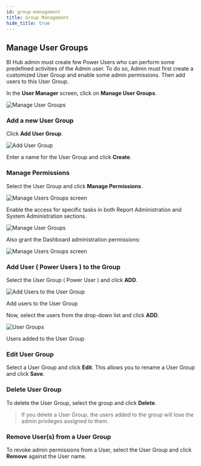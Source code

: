 ```yaml
---
id: group-management
title: Group Management
hide_title: true
---
```



## Manage User Groups

BI Hub admin must create few Power Users who can perform some predefined activities of the Admin user.
To do so, Admin must first create a customized User Group and enable some admin permissions. Then add users to this User Group.

In the **User Manager** screen, click on **Manage User Groups**.

  <div class="center">
    <Zoom>
      <img alt="Manage User Groups" src={useBaseUrl('doc-images/admin-guide/power-users/pr1.png')}/>
    </Zoom>
  </div>

### Add a new User Group

Click **Add User Group**.
  <div class="center">
    <Zoom>
      <img alt="Add User Group" src={useBaseUrl('doc-images/admin-guide/power-users/add-user-group.png')}/>
    </Zoom>
  </div>

Enter a name for the User Group and click **Create**.

### Manage Permissions

Select the User Group and click **Manage Permissions**.
  <div class="center">
    <Zoom>
      <img alt="Manage Users Groups screen" src={useBaseUrl('doc-images/admin-guide/power-users/select-user-group.png')}/>
    </Zoom>
  </div>

Enable the access for specific tasks in both Report Administration and System Administration sections.

  <div class="center">
    <Zoom>
      <img alt="Manage User Groups" src={useBaseUrl('doc-images/admin-guide/power-users/pr5.png')}/>
    </Zoom>
  </div>

Also grant the Dashboard administration permissions:

  <div class="center">
    <Zoom>
      <img alt="Manage Users Groups screen" src={useBaseUrl('doc-images/admin-guide/power-users/sys-dashboard-admin-permissions.png')}/>
    </Zoom>
  </div>

### Add User ( Power Users ) to the Group

Select the User Group ( Power User ) and click **ADD**.

  <div class="center">
    <Zoom>
      <img alt="Add Users to the User Group" src={useBaseUrl('doc-images/admin-guide/power-users/add-users.png')}/>
    </Zoom>
    <p>Add users to the User Group</p>
  </div>

Now, select the users from the drop-down list and click **ADD**.

  <div class="center">
    <Zoom>
      <img alt="User Groups" src={useBaseUrl('doc-images/admin-guide/power-users/power-users-added.png')}/>
    </Zoom>
    <p>Users added to the User Group</p>
  </div>

### Edit User Group

Select a User Group and click **Edit**. This allows you to rename a User Group and click **Save**.

### Delete User Group

To delete the User Group, select the group and click **Delete**.

> If you delete a User Group, the users added to the group will lose the admin privileges assigned to them.

### Remove User(s) from a User Group

To revoke admin permissions from a User, select the User Group and click **Remove** against the User name.

<!--
Based on the access provided by the Admin user, the users SRV01 and SRV02 can also view their Admin Mode screen. For our example, you will be able to view the SRV01 user screen which has a navigation for Admin Mode screen (see Figure below).

  <div class="center">
    <Zoom>
      <img alt="User screen with Adming Mode" src={useBaseUrl('doc-images/admin-guide/power-users/pr9.png')}/>
    </Zoom>
  </div>

*User screen with Admin Mode option*

By clicking the Admin Mode option, you can view the Admin screens for the SRV01 user. The Figures below represent the Home, User Manager, Reports and the Customization screens for the user SRV01 who has been configured as Admin (see Figures below). The basic functionalities of all these Admin screens have been already explained in the BI Hub Admin Guide.

  <div class="center">
    <Zoom>
      <img alt="Home Screen for SRV01 user in Admin Mode" src={useBaseUrl('doc-images/admin-guide/power-users/pr10.png')}/>
    </Zoom>
  </div>

*Home Screen for SRV01 user in Admin Mode*

  <div class="center">
    <Zoom>
      <img alt="User Manager Screen for SRV01 user in Admin Mode" src={useBaseUrl('doc-images/admin-guide/power-users/pr11.png')}/>
    </Zoom>
  </div>

*User Manager Screen for SRV01 user in Admin Mode*

  <div class="center">
    <Zoom>
      <img alt="Reports Screen for SRV01 user in Admin Mode" src={useBaseUrl('doc-images/admin-guide/power-users/pr12.png')}/>
    </Zoom>
  </div>

*Reports Screen for SRV01 user in Admin Mode*

The Add to Hub Folder function (Classify Reports feature) in Platform Folders can be also done by the SRV01 user in the Admin Mode.

  <div class="center">
    <Zoom>
      <img alt="Customization with Theme Manager screen for SRV01 user in Admin Mode" src={useBaseUrl('doc-images/admin-guide/power-users/pr13.png')}/>
    </Zoom>
  </div>

*Customization with Theme Manager screen for SRV01 user in Admin Mode*

The user SRV01 can get back to the User Mode using the User Mode option (see Figure above). After clicking the User Mode option the user will be able to view the User screen with Admin Mode option (see Figure below).

  <div class="center">
    <Zoom>
      <img alt="User screen with Admin Mode option" src={useBaseUrl('doc-images/admin-guide/power-users/pr14.png')}/>
    </Zoom>
  </div>

*User screen with Admin Mode option*
-->
